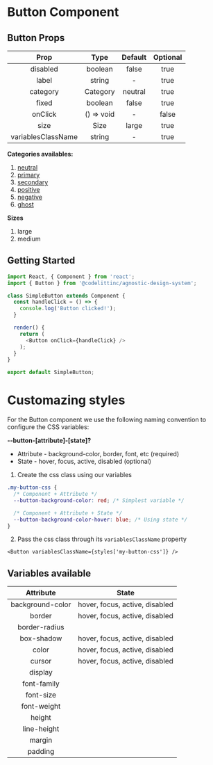 # Button Component

## Button Props

|        Prop        |    Type    | Default | Optional |
| :----------------: | :--------: | :-----: | :------: |
|      disabled      |  boolean   |  false  |   true   |
|       label        |   string   |    -    |   true   |
|      category      |  Category  | neutral |   true   |
|       fixed        |  boolean   |  false  |   true   |
|      onClick       | () => void |    -    |  false   |
|        size        |    Size    |  large  |   true   |
| variablesClassName |   string   |    -    |   true   |

**Categories availables:**

1.  [neutral](https://design-system.codelitt.dev/?path=/story/components-button--neutral)
2.  [primary](https://design-system.codelitt.dev/?path=/story/components-button--primary)
3.  [secondary](https://design-system.codelitt.dev/?path=/story/components-button--secondary)
4.  [positive](https://design-system.codelitt.dev/?path=/story/components-button--positive)
5.  [negative](https://design-system.codelitt.dev/?path=/story/components-button--negative)
6.  [ghost](https://design-system.codelitt.dev/?path=/story/components-button--ghost)

**Sizes**

1. large
2. medium

## Getting Started

```javascript
import React, { Component } from 'react';
import { Button } from '@codelittinc/agnostic-design-system';

class SimpleButton extends Component {
  const handleClick = () => {
    console.log('Button clicked!');
  }

  render() {
    return (
      <Button onClick={handleClick} />
    );
  }
}

export default SimpleButton;

```

# Customazing styles

For the Button component we use the following naming convention to configure the CSS variables:

**--button-[attribute]-[state]?**

- Attribute - background-color, border, font, etc (required)
- State - hover, focus, active, disabled (optional)

1. Create the css class using our variables

```css
.my-button-css {
  /* Component + Attribute */
  --button-background-color: red; /* Simplest variable */

  /* Component + Attribute + State */
  --button-background-color-hover: blue; /* Using state */
}
```

2. Pass the css class through its `variablesClassName` property

`<Button variablesClassName={styles['my-button-css']} />`

## Variables available

|    Attribute     |             State              |
| :--------------: | :----------------------------: |
| background-color | hover, focus, active, disabled |
|      border      | hover, focus, active, disabled |
|  border-radius   |                                |
|    box-shadow    | hover, focus, active, disabled |
|      color       | hover, focus, active, disabled |
|      cursor      | hover, focus, active, disabled |
|     display      |                                |
|   font-family    |                                |
|    font-size     |                                |
|   font-weight    |                                |
|      height      |                                |
|   line-height    |                                |
|      margin      |                                |
|     padding      |                                |
